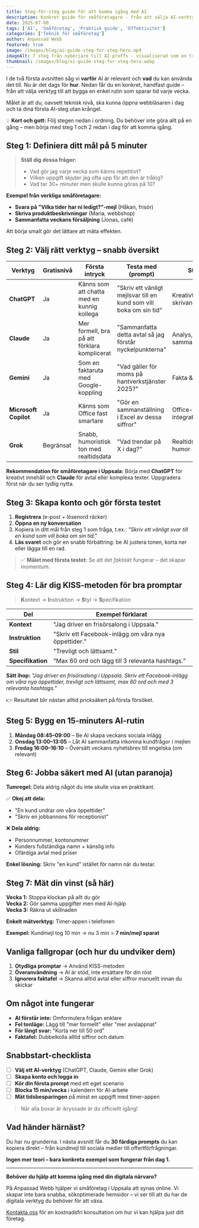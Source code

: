 ```yaml
---
title: Steg-för-steg guide för att komma igång med AI
description: Konkret guide för småföretagare - från att välja AI-verktyg till att bygga en enkel rutin som sparar tid varje vecka.
date: 2025-07-08
tags: ['AI', 'Småföretag', 'Praktisk guide', 'Effektivitet']
categories: ['Teknik för småföretag']
author: Anpassad Webb
featured: true
image: /images/blog/ai-guide-steg-for-steg-hero.mp4
imageAlt: 7 steg från nybörjare till AI-proffs - visualiserad som en trappa
thumbnail: /images/blog/ai-guide-steg-for-steg-hero.webp
---
```



I de två första avsnitten såg vi **varför** AI är relevant och **vad** du kan använda det till. Nu är det dags för **hur**. Nedan får du en konkret, handfast guide – från att välja verktyg till att bygga en enkel rutin som sparar tid varje vecka.

Målet är att du, oavsett teknisk nivå, ska kunna öppna webbläsaren i dag och ta dina första AI-steg utan krångel.

💡 **Kort och gott:** Följ stegen nedan i ordning. Du behöver inte göra allt på en gång – men börja med steg 1 och 2 redan i dag för att komma igång.

## Steg 1: Definiera ditt mål på 5 minuter

> **Ställ dig dessa frågor:**
>
> - Vad gör jag varje vecka som känns repetitivt?
> - Vilken uppgift skjuter jag ofta upp för att den är tråkig?
> - Vad tar 30+ minuter men skulle kunna göras på 10?

**Exempel från verkliga småföretagare:**

- **Svara på "Vilka tider har ni ledigt?"-mejl** (Håkan, frisör)
- **Skriva produktbeskrivningar** (Maria, webbshop)
- **Sammanfatta veckans försäljning** (Jonas, café)

Att börja smalt gör det lättare att mäta effekten.

## Steg 2: Välj rätt verktyg – snabb översikt

| Verktyg               | Gratisnivå | Första intryck                               | Testa med (prompt)                                                 | Styrka                    | Passar för                              | Länk                                                   |
| --------------------- | ---------- | -------------------------------------------- | ------------------------------------------------------------------ | ------------------------- | --------------------------------------- | ------------------------------------------------------ |
| **ChatGPT**           | Ja         | Känns som att chatta med en kunnig kollega   | "Skriv ett vänligt mejlsvar till en kund som vill boka om sin tid" | Kreativt skrivande, idéer | Svenska/engelska texter, sociala medier | [chat.openai.com](https://chat.openai.com)             |
| **Claude**            | Ja         | Mer formell, bra på att förklara komplicerat | "Sammanfatta detta avtal så jag förstår nyckelpunkterna"           | Analys, sammanfattningar  | Längre avtal, rapporter                 | [claude.ai](https://claude.ai)                         |
| **Gemini**            | Ja         | Som en faktaruta med Google-koppling         | "Vad gäller för moms på hantverkstjänster 2025?"                   | Fakta & research          | Snabba fakta, Google-ekosystem          | [gemini.google.com](https://gemini.google.com)         |
| **Microsoft Copilot** | Ja         | Känns som Office fast smartare               | "Gör en sammanställning i Excel av dessa siffror"                  | Office-integration        | Word- & Excel-automatisering            | [copilot.microsoft.com](https://copilot.microsoft.com) |
| **Grok**              | Begränsat  | Snabb, humoristisk ton med realtidsdata      | "Vad trendar på X i dag?"                                          | Realtidsdata & humor      | Snabba frågor, X-ekosystem              | [x.ai](https://x.ai)                                   |

**Rekommendation för småföretagare i Uppsala:** Börja med **ChatGPT** för kreativt innehåll och **Claude** för avtal eller komplexa texter. Uppgradera först när du ser tydlig nytta.

## Steg 3: Skapa konto och gör första testet

1. **Registrera** (e-post + lösenord räcker)
2. **Öppna en ny konversation**
3. Kopiera in ditt mål från steg 1 som fråga, t.ex.:
   _"Skriv ett vänligt svar till en kund som vill boka om sin tid."_
4. **Läs svaret** och gör en snabb förbättring: be AI justera tonen, korta ner eller lägga till en rad.

> ✅ **Målet med första testet:** Se att det _faktiskt_ fungerar – det skapar momentum.

## Steg 4: Lär dig KISS-metoden för bra promptar

> **K**ontext → **I**nstruktion → **S**tyl → **S**pecifikation

| Del               | Exempel förklarat                                   |
| ----------------- | --------------------------------------------------- |
| **Kontext**       | "Jag driver en frisörsalong i Uppsala."             |
| **Instruktion**   | "Skriv ett Facebook-inlägg om våra nya öppettider." |
| **Stil**          | "Trevligt och lättsamt."                            |
| **Specifikation** | "Max 60 ord och lägg till 3 relevanta hashtags."    |

**Sätt ihop:**
_"Jag driver en frisörsalong i Uppsala. Skriv ett Facebook-inlägg om våra nya öppettider, trevligt och lättsamt, max 60 ord och med 3 relevanta hashtags."_

👉 Resultatet blir nästan alltid pricksäkert på första försöket.

## Steg 5: Bygg en 15-minuters AI-rutin

1. **Måndag 08:45–09:00** – Be AI skapa veckans sociala inlägg
2. **Onsdag 13:00–13:05** – Låt AI sammanfatta inkomna kundfrågor i mejlen
3. **Fredag 16:00–16:10** – Översätt veckans nyhetsbrev till engelska (om relevant)

## Steg 6: Jobba säkert med AI (utan paranoja)

**Tumregel:** Dela aldrig något du inte skulle visa en praktikant.

✅ **Okej att dela:**

- "En kund undrar om våra öppettider"
- "Skriv en jobbannons för receptionist"

❌ **Dela aldrig:**

- Personnummer, kontonummer
- Kunders fullständiga namn + känslig info
- Ofärdiga avtal med priser

**Enkel lösning:** Skriv "en kund" istället för namn när du testar.

## Steg 7: Mät din vinst (så här)

**Vecka 1:** Stoppa klockan på allt du gör  
**Vecka 2:** Gör samma uppgifter men med AI-hjälp  
**Vecka 3:** Räkna ut skillnaden

**Enkelt mätverktyg:** Timer-appen i telefonen

**Exempel:** Kundmejl tog 10 min → nu 3 min = **7 min/mejl sparat**

## Vanliga fallgropar (och hur du undviker dem)

1. **Otydliga promptar** → Använd KISS-metoden
2. **Överanvändning** → AI är stöd, inte ersättare för din röst
3. **Ignorera faktafel** → Skanna alltid avtal eller siffror manuellt innan du skickar

## Om något inte fungerar

- **AI förstår inte:** Omformulera frågan enklare
- **Fel tonläge:** Lägg till "mer formellt" eller "mer avslappnat"
- **För långt svar:** "Korta ner till 50 ord"
- **Faktafel:** Dubbelkolla alltid siffror och datum

## Snabbstart-checklista

- [ ] **Välj ett AI-verktyg** (ChatGPT, Claude, Gemini eller Grok)
- [ ] **Skapa konto och logga in**
- [ ] **Kör din första prompt** med ett eget scenario
- [ ] **Blocka 15 min/vecka** i kalendern för AI-arbete
- [ ] **Mät tidsbesparingen** på minst en uppgift med timer-appen

> När alla boxar är ikryssade är du officiellt igång!

## Vad händer härnäst?

Du har nu grunderna. I nästa avsnitt får du **30 färdiga prompts** du kan kopiera direkt – från kundmejl till sociala medier till offertförfrågningar.

**Ingen mer teori – bara konkreta exempel som fungerar från dag 1.**

---

**Behöver du hjälp att komma igång med din digitala närvaro?**

På Anpassad Webb hjälper vi småföretag i Uppsala att synas online. Vi skapar inte bara snabba, sökoptimerade hemsidor – vi ser till att du har de digitala verktyg du behöver för att växa.

[Kontakta oss](/kontakt) för en kostnadsfri konsultation om hur vi kan hjälpa just ditt företag.
